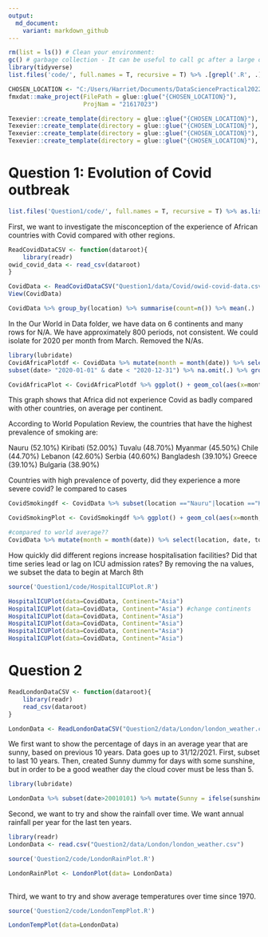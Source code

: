 ```yaml
---
output:
  md_document:
    variant: markdown_github
---
```





```r

rm(list = ls()) # Clean your environment:
gc() # garbage collection - It can be useful to call gc after a large object has been removed, as this may prompt R to return memory to the operating system.
library(tidyverse)
list.files('code/', full.names = T, recursive = T) %>% .[grepl('.R', .)] %>% as.list() %>% walk(~source(.))
```

```r
CHOSEN_LOCATION <- "C:/Users/Harriet/Documents/DataSciencePractical2022"
fmxdat::make_project(FilePath = glue::glue("{CHOSEN_LOCATION}"), 
                     ProjNam = "21617023")

Texevier::create_template(directory = glue::glue("{CHOSEN_LOCATION}"), template_name = "Question1")
Texevier::create_template(directory = glue::glue("{CHOSEN_LOCATION}"), template_name = "Question2")
Texevier::create_template(directory = glue::glue("{CHOSEN_LOCATION}"), template_name = "Question3")
Texevier::create_template(directory = glue::glue("{CHOSEN_LOCATION}"), template_name = "Question4")
```

# Question 1: Evolution of Covid outbreak
```r
list.files('Question1/code/', full.names = T, recursive = T) %>% as.list() %>% walk(~source(.))
```


First, we want to investigate the misconception of the experience of African countries with Covid compared with other regions.
```r
ReadCovidDataCSV <- function(dataroot){
    library(readr)
owid_covid_data <- read_csv(dataroot)
}

CovidData <- ReadCovidDataCSV("Question1/data/Covid/owid-covid-data.csv")
View(CovidData)
```

```r
CovidData %>% group_by(location) %>% summarise(count=n()) %>% mean(.)
```
In the Our World in Data folder, we have data on 6 continents and many rows for N/A. We have approximately 800 periods, not consistent. We could isolate for 2020 per month from March. Removed the N/As.

```r
library(lubridate)
CovidAfricaPlotdf <- CovidData %>% mutate(month = month(date)) %>% select(continent, location, date, total_cases, month) %>% 
subset(date> "2020-01-01" & date < "2020-12-31") %>% na.omit(.) %>% group_by(continent, month) %>% summarise_at(vars(total_cases), ~mean(.))

CovidAfricaPlot <- CovidAfricaPlotdf %>% ggplot() + geom_col(aes(x=month, y=total_cases, fill=continent)) + labs(title="Evolution of Covid outbreak of total cases per month per continent in 2020") + ylab("Cumulative total cases") + xlab("Month in 2020")


```

This graph shows that Africa did not experience Covid as badly compared with other countries, on average per continent. 

According to World Population Review, the countries that have the highest prevalence of smoking are:

Nauru (52.10%)
Kiribati (52.00%)
Tuvalu (48.70%)
Myanmar (45.50%)
Chile (44.70%)
Lebanon (42.60%)
Serbia (40.60%)
Bangladesh (39.10%)
Greece (39.10%)
Bulgaria (38.90%)

Countries with high prevalence of poverty, did they experience a more severe covid? Ie compared to cases
```r
CovidSmokingdf <- CovidData %>% subset(location =="Nauru"|location =="Kiribati"|location =="Tuvalu"|location == "Myanmar"|location =="Chile"|location =="Lebanon"|location =="Serbia"|location == "Bangladesh"| location =="Greece"|location =="Bulgaria") %>% mutate(month = month(date)) %>% select(location, date, total_cases, month, total_deaths) %>% subset(date> "2020-01-01" & date < "2020-12-31") %>% na.omit(.) %>% group_by(location, month) %>% summarise_at(vars(c(total_cases, total_deaths)), ~mean(.)) 

CovidSmokingPlot <- CovidSmokingdf %>% ggplot() + geom_col(aes(x=month, y=total_cases, fill=location)) 

#compared to world average??
CovidData %>% mutate(month = month(date)) %>% select(location, date, total_cases, month, total_deaths) %>% subset(date> "2020-01-01" & date < "2020-12-31") %>% na.omit(.) %>% group_by(location, month) %>% summarise_at(vars(c(total_cases, total_deaths)), ~mean(.)) 

```

How quickly did different regions increase hospitalisation facilities? Did that time series lead or lag on ICU admission rates? By removing the na values, we subset the data to begin at March 8th
```r

source('Question1/code/HospitalICUPlot.R')

HospitalICUPlot(data=CovidData, Continent="Asia")
HospitalICUPlot(data=CovidData, Continent="Asia") #change continents
HospitalICUPlot(data=CovidData, Continent="Asia")
HospitalICUPlot(data=CovidData, Continent="Asia")
HospitalICUPlot(data=CovidData, Continent="Asia")
HospitalICUPlot(data=CovidData, Continent="Asia")
```

# Question 2

```r
ReadLondonDataCSV <- function(dataroot){
    library(readr)
    read_csv(dataroot)
}

LondonData <- ReadLondonDataCSV("Question2/data/London/london_weather.csv")
```

We first want to show the percentage of days in an average year that are sunny, based on previous 10 years. Data goes up to 31/12/2021. First, subset to last 10 years. Then, created Sunny dummy for days with some sunshine, but in order to be a good weather day the cloud cover must be less than 5.
```r
library(lubridate)

LondonData %>% subset(date>20010101) %>% mutate(Sunny = ifelse(sunshine>0, 1, 0)) %>% mutate(GoodWeather = ifelse(cloud_cover < 5 & Sunny == 1, 1, 0)) 
```

Second, we want to try and show the rainfall over time. We want annual rainfall per year for the last ten years.
```r
library(readr)
LondonData <- read.csv("Question2/data/London/london_weather.csv")

source('Question2/code/LondonRainPlot.R')

LondonRainPlot <- LondonPlot(data= LondonData)
   
```

Third, we want to try and show average temperatures over time since 1970.
```r

source('Question2/code/LondonTempPlot.R')

LondonTempPlot(data=LondonData)
```

